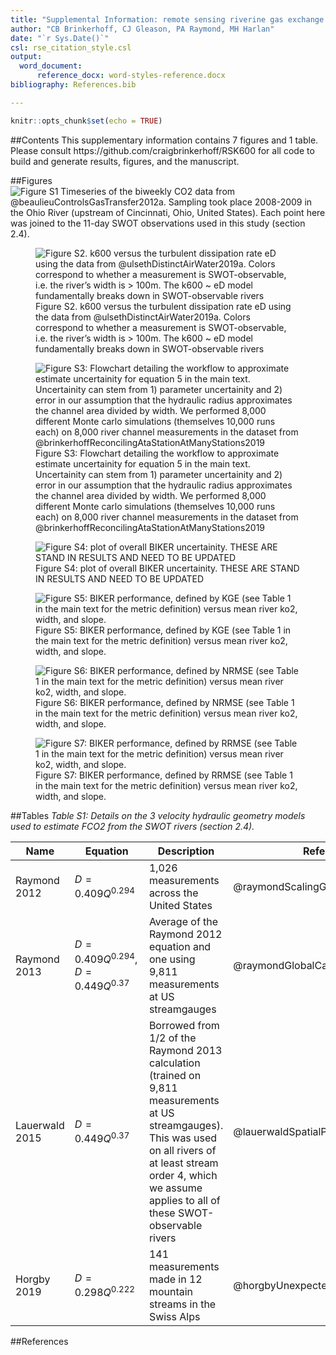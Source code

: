```yaml
---
title: "Supplemental Information: remote sensing riverine gas exchange and carbon efflux in ungauged rivers from SWOT observations"
author: "CB Brinkerhoff, CJ Gleason, PA Raymond, MH Harlan"
date: "`r Sys.Date()`"
csl: rse_citation_style.csl
output:
  word_document: 
      reference_docx: word-styles-reference.docx
bibliography: References.bib

---
```


```r
knitr::opts_chunk$set(echo = TRUE)
```

##Contents
This supplementary information contains 7 figures and 1 table. Please consult https://github.com/craigbrinkerhoff/RSK600 for all code to build and generate results, figures, and the manuscript.

##Figures
![Figure S1 Timeseries of the biweekly CO2 data from @beaulieuControlsGasTransfer2012a. Sampling took place 2008-2009 in the Ohio River (upstream of Cincinnati, Ohio, United States). Each point here was joined to the 11-day SWOT observations used in this study (section 2.4).](cache/FCO2/Beaulieu_timeseries.jpg)
 
![Figure S2. k600 versus the turbulent dissipation rate eD using the data from @ulsethDistinctAirWater2019a. Colors correspond to whether a measurement is SWOT-observable, i.e. the river's width is > 100m. The k600 ~ eD model fundamentally breaks down in SWOT-observable rivers](cache/k_eD/eD_k600.jpg)

![Figure S3: Flowchart detailing the workflow to approximate estimate uncertainity for equation 5 in the main text. Uncertainity can stem from 1) parameter uncertainity and 2) error in our assumption that the hydraulic radius approximates the channel area divided by width. We performed 8,000 different Monte carlo simulations (themselves 10,000 runs each) on 8,000 river channel measurements in the dataset from @brinkerhoffReconcilingAtaStationAtManyStations2019](cache/suppFlowchart.jpg)

![Figure S4: plot of overall BIKER uncertainity. THESE ARE STAND IN RESULTS AND NEED TO BE UPDATED](cache/MonteCarlo/MC_results.jpg)

![Figure S5: BIKER performance, defined by KGE (see Table 1 in the main text for the metric definition) versus mean river ko2, width, and slope.](cache/validation/riverProperties_kge.jpg)

![Figure S6: BIKER performance, defined by NRMSE (see Table 1 in the main text for the metric definition) versus mean river ko2, width, and slope.](cache/validation/riverProperties_nrmse.jpg)

![Figure S7: BIKER performance, defined by RRMSE (see Table 1 in the main text for the metric definition) versus mean river ko2, width, and slope.](cache/validation/riverProperties_rrmse.jpg)


##Tables
*Table S1: Details on the 3 velocity hydraulic geometry models used to estimate FCO2 from the SWOT rivers (section 2.4).*

|**Name**|**Equation**|**Description**|**Reference**|
|-------------|-------------|-------------|-------------|-------------|
|Raymond 2012|$D=0.409Q^{0.294}$|1,026 measurements across the United States|@raymondScalingGasTransfer2012a|
|Raymond 2013|$D=0.409Q^{0.294},  D=0.449Q^{0.37}$ |Average of the Raymond 2012 equation and one using 9,811 measurements at US streamgauges|@raymondGlobalCarbonDioxide2013a|
|Lauerwald 2015|$D=0.449Q^{0.37}$ |Borrowed from 1/2 of the Raymond 2013 calculation (trained on 9,811 measurements at US streamgauges). This was used on all rivers of at least stream order 4, which we assume applies to all of these SWOT-observable rivers|@lauerwaldSpatialPatternsCO22015|
|Horgby 2019|$D=0.298Q^{0.222}$ |141 measurements made in 12 mountain streams in the Swiss Alps|@horgbyUnexpectedLargeEvasion2019|

##References